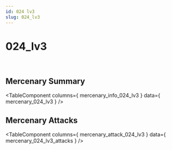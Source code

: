 ```yaml
---
id: 024 lv3
slug: 024_lv3
---
```



# 024_lv3

<div style = {{ display: "flex" }}>
    <Image img={require('@site/static/img/mercenaries/illust/thum_char_view_n_024.jpg')}/>
    <Image img={require('@site/static/img/mercenaries/illust/thum_char_view_o_024.jpg')}/>
</div>

## Mercenary Summary

<TableComponent
  columns={ mercenary_info_024_lv3 }
  data={ mercenary_024_lv3 }
/>

## Mercenary Attacks

<TableComponent
  columns={ mercenary_attack_024_lv3 }
  data={ mercenary_024_lv3_attacks }
/>
